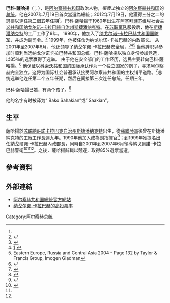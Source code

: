 {{多個問題|
{{Expand|time=2017-02-21T03:22:01+00:00}}
{{请求翻译|time=2017-02-21T03:22:01+00:00}}
}} 
{{Infobox Officeholder
|name	          = 巴科·薩哈揚
|image            = Bako Sahakyan, President of the Republic of Artsakh.jpg
|native_name      = Բակո Սահակյան
|native_name_lang = hy
|caption        = 
|office         = 第3任[[阿尔察赫总统|阿尔察赫总统]]
|primeminister  = {{le|阿努沙萬·丹尼爾揚|Anushavan Danielyan}}<br />[[阿拉伊克·阿魯秋尼揚|阿拉伊克·阿魯秋尼揚]]<br />职务废除
|term_start     = 2007年9月7日
|term_end       = 2020年5月21日
|predecessor    = {{le|阿爾卡迪·古卡斯揚|Arkadi Ghukasyan}}
|successor      = [[阿拉伊克·阿魯秋尼揚|阿拉伊克·阿魯秋尼揚]]
|office1        = 納戈爾諾-卡拉巴赫內政部長
|term_start1    = 1999年
|term_end1      = 2001年
|president1     = {{le|阿爾卡迪·古卡斯揚|Arkadi Ghukasyan}}
|predecessor1   = 
|successor1     = 
|birth_date     = {{Birth date and age|df=yes|1960|8|30}}
|birth_place    = [[苏联|苏联]][[納哥諾卡拉巴克自治州|納哥諾卡拉巴克自治州]][[斯捷潘納克特|斯捷潘納克特]]
|death_date     = 
|death_place    = 
|party          = [[無黨籍|無黨籍]]
|nationality   = {{NKR}}
|spouse         = 
|children       = 
|alma_mater     = {{le|阿爾斯艾克大學|Artsakh University}}
|religion       = [[亚美尼亚使徒教会|亚美尼亚使徒教会]]
|signature      = 
|website        = 
|branch         = {{le|納戈爾諾-卡拉巴赫國防軍|Nagorno-Karabakh Defense Army}}
|serviceyears   = 1990－2007
|rank           = 
|battles        = [[纳戈尔诺-卡拉巴赫战争|纳戈尔诺-卡拉巴赫战争]]
|awards         = 
}}

'''巴科·薩哈揚'''（{{lang-hy|Բակո Սահակյան}}；{{bd|1960年|8月30日}}），是[[阿尔察赫共和国|阿尔察赫共和国]]政治人物，''事實上''独立的[[阿尔察赫共和国|阿尔察赫共和国]]的[[阿尔察赫总统|总统]]。他在2007年7月19日首次當選為總統；2012年7月19日，他獲得三分之二的選票以連任第二個五年任期<ref name=nkrusa/>。巴科·薩哈揚于1960年出生在[[阿塞拜疆苏维埃社会主义共和国|阿塞拜疆苏维埃社会主义共和国]][[纳戈尔诺-卡拉巴赫自治州|纳戈尔诺-卡拉巴赫自治州]][[斯捷潘纳克特|斯捷潘纳克特]]。在[[苏联军队|苏联军队]]服役后，他在[[斯捷潘纳克特|斯捷潘纳克特]]的工厂工作了9年。 1990年，他加入了[[纳戈尔诺-卡拉巴赫共和国|纳戈尔诺-卡拉巴赫共和国]][[国防军|国防军]]，并成为副司令。<ref>{{cite web |url=http://www.rferl.org/featuresarticle/2007/07/21D0A9AD-DBB1-45EF-934B-49EF54296CED.html |title=Former Security Chief Wins Nagorno-Karabakh Vote |publisher=Rferl.org |date=2007-07-20 |accessdate=2015-11-03 |archive-url=https://web.archive.org/web/20080618042221/http://www.rferl.org/featuresarticle/2007/07/21d0a9ad-dbb1-45ef-934b-49ef54296ced.html |archive-date=2008-06-18 |url-status=live }}</ref> 1999年，他被任命为纳戈尔诺-卡拉巴赫的内政部长。 从2001年至2007年6月，他还领导了纳戈尔诺-卡拉巴赫安全局，<ref name=nkrusa>{{cite web |url=http://www.nkrusa.org/country_profile/president.shtml |title=The Office of the Nagorno Karabakh Republic in USA |publisher=Nkrusa.org |accessdate=2015-11-03 |archive-url=https://web.archive.org/web/20120420165427/http://www.nkrusa.org/country_profile/president.shtml |archive-date=2012-04-20 |url-status=live }}</ref><ref name="#1">[http://www.enews.ma/voters-rebel_i61089_1.html] {{webarchive |url=https://web.archive.org/web/20071021034828/http://www.enews.ma/voters-rebel_i61089_1.html |date=October 21, 2007 }}</ref><ref name="#2">Eastern Europe, Russia and Central Asia 2004 - Page 132 by Taylor & Francis Group, Imogen Gladman</ref> 当他辞职以参加{{tsl|en|2007 Nagorno-Karabakh presidential election|2007年纳戈尔诺-卡拉巴赫总统选举}}时顺利当选纳戈尔诺卡拉巴赫共和国总统。巴科·薩哈揚以独立身份参加竞选，以85％的选票赢得了选举。 由于他在安全部门的工作经历，选民主要转向巴科·薩哈揚。<ref>{{cite web|title=Azerbaijan breakaway elects new president|url=http://www.news.com.au/story/0,23599,22103717-1702,00.html |accessdate=July 20, 2007 |url-status=dead |archiveurl=https://web.archive.org/web/20081012145153/http://www.news.com.au/story/0%2C23599%2C22103717-1702%2C00.html |archivedate=October 12, 2008 }}</ref> 他保证以[[科索沃共和国|科索沃共和国]]的[[科索沃外交|国际承认]]作为一个独立国家的例子，寻求阿尔察赫完全独立。这将为国际社会普遍承认接受阿尔察赫共和国的主权铺平道路。<ref>[http://www.iht.com/articles/ap/2007/07/20/europe/EU-GEN-Armenia-Azerbaijan-Nagorno-Karabakh-Vote.php ] {{webarchive |url=https://web.archive.org/web/20070822150141/http://www.iht.com/articles/ap/2007/07/20/europe/EU-GEN-Armenia-Azerbaijan-Nagorno-Karabakh-Vote.php |date=August 22, 2007 }}</ref>{{tsl|en|2012 Nagorno-Karabakh presidential election|2012年纳戈尔诺-卡拉巴赫总统选举|2012年}}总统选举他连任第二个五年任期，然后在{{tsl|en|2017 Artsakhian presidential election|2017年阿尔察赫总统选举|2017年总统选举}}间接第三次连任总统，任期三年。

巴科·薩哈揚已婚，有两个孩子。<ref>{{cite web|title=Bako Sahakyan - Biography|url=http://www.president.nkr.am/en/president/biography/|website=president.nkr.am|publisher=President of the Artsakh Republic|accessdate=18 July 2015|archive-url=https://web.archive.org/web/20150721212725/http://www.president.nkr.am/en/president/biography/|archive-date=21 July 2015|url-status=live}}</ref>

他的名字有时被译为“ Bako Sahakian”或“ Saakian”。

==生平==
薩哈揚於[[苏联|苏联]][[納哥諾卡拉巴克自治州|納哥諾卡拉巴克自治州]][[斯捷潘納克特|斯捷潘納克特]]出生，從[[蘇聯陸軍|蘇聯陸軍]]後曾在斯捷潘納克特的工廠工作長達九年。1990年他加入{{le|納戈爾諾-卡拉巴赫國防軍|Nagorno-Karabakh Defense Army}}成為副指揮官<ref>{{cite web |url=http://www.rferl.org/featuresarticle/2007/07/21D0A9AD-DBB1-45EF-934B-49EF54296CED.html |title=Former Security Chief Wins Nagorno-Karabakh Vote |publisher=Rferl.org |date=2007-07-20 |accessdate=2015-11-03 |archive-date=2008-06-18 |archive-url=https://web.archive.org/web/20080618042221/http://www.rferl.org/featuresarticle/2007/07/21d0a9ad-dbb1-45ef-934b-49ef54296ced.html |dead-url=no }}</ref>；到1999年獲提名出任納戈爾諾-卡拉巴赫內政部長，同時自2001年到2007年6月領導納戈爾諾-卡拉巴赫警衛<ref name=nkrusa>{{cite web|url=http://www.nkrusa.org/country_profile/president.shtml |title=The Office of the Nagorno Karabakh Republic in USA |publisher=Nkrusa.org |date= |accessdate=2015-11-03}}</ref><ref name="#1"/><ref name="#2"/>。之後，薩哈揚辭職以競逐{{le|2007年納戈爾諾-卡拉巴赫總統選舉|Nagorno-Karabakh presidential election, 2007}}，取得85%選票當選。

==參考資料==
{{reflist}}

==外部連結==
*[http://www.president.nkr.am 阿尔察赫共和国總統官方網站] {{Wayback|url=http://www.president.nkr.am/ |date=20090311070039 }}
*[http://news.bbc.co.uk/2/hi/europe/6907012.stm 纳戈尔诺-卡拉巴赫的高投票率] {{Wayback|url=http://news.bbc.co.uk/2/hi/europe/6907012.stm |date=20190520065259 }}

{{s-start}}
{{s-off}}
{{s-bef|before={{le|阿爾卡迪·古卡斯揚|Arkadi Ghukasyan}}}}
{{s-ttl|title=[[阿尔察赫总统|阿尔察赫总统]]|years=2007年－2020年}}
{{s-aft|after=[[阿拉伊克·阿鲁秋尼扬|阿拉伊克·阿鲁秋尼扬]]}}
{{s-end}}

{{authority control}}
{{DEFAULTSORT:Sahakyan, Bako}}
[[Category:阿尔察赫总统|Category:阿尔察赫总统]]